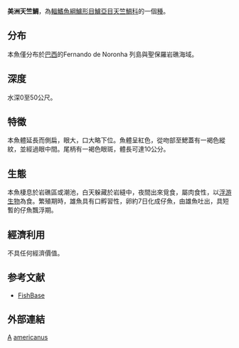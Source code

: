 {{Speciesbox 
| genus = Apogon
| species = americanus
| status = NE
| authority = [[Castelnau|Castelnau]], 1855
}}
'''美洲天竺鯛'''，為[[輻鰭魚綱|輻鰭魚綱]][[鱸形目|鱸形目]][[鱸亞目|鱸亞目]][[天竺鯛科|天竺鯛科]]的一個[[種|種]]。

==分布==
本魚僅分布於[[巴西|巴西]]的Fernando de Noronha 列島與聖保羅岩礁海域。

==深度==
水深0至50公尺。

==特徵==
本魚體延長而側扁，眼大，口大略下位。魚體呈紅色，從吻部至鰓蓋有一褐色縱紋，並經過眼中間。尾柄有一褐色眼斑，體長可達10公分。

==生態==
本魚棲息於岩礁區或潮池，白天躲藏於岩縫中，夜間出來覓食，屬肉食性，以[[浮游生物|浮游生物]]為食。繁殖期時，雄魚具有口孵習性，卵約7日化成仔魚，由雄魚吐出，具短暫的仔魚飄浮期。

==經濟利用==
不具任何經濟價值。

==参考文献==
*[http://www.fishbase.org FishBase] {{Wayback|url=http://www.fishbase.org/ |date=20171017132213 }}

==外部連結==
{{Reflist}}
{{Taxonbar}}

[[Category:1855年描述的魚類|A]]
[[Category:天竺鯛屬|americanus]]